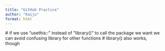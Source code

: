 ```yaml
---
title: "GitHub Practice"
author: "Kaiju"
format: html
---
```

 # if we use "usethis::" instead of "library()" to call the package we want we can avoid confusing library for other functions
 # library() also works, though
 